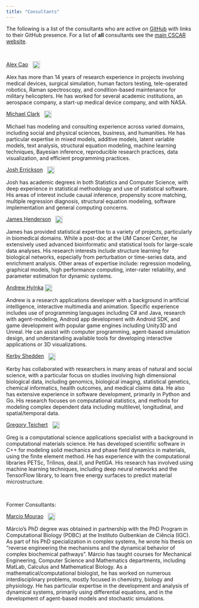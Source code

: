```yaml
---
title: "Consultants"
---
```


The following is a list of the consultants who are active on [GitHub](https://github.com/CSCAR) with links to their GitHub presence.  For a list of **all** consultants see the [main CSCAR website](http://cscar.research.umich.edu/about/).

<br>

[Alex Cao](https://github.com/caocscar) &nbsp; <img style='vertical-align:middle; width: 20px' src='https://avatars0.githubusercontent.com/u/14318360?v=3&s=400' > 

Alex has more than 14 years of research experience in projects involving medical devices, surgical simulation, human factors testing, tele-operated robotics, Raman spectroscopy, and condition-based maintenance for military helicopters. He has worked for several academic institutions, an aerospace company, a start-up medical device company, and with NASA.
<br>

[Michael Clark](https://github.com/m-clark) &nbsp; <img style='vertical-align:middle; width: 20px' src='https://avatars2.githubusercontent.com/u/4720569?v=3&s=400' >

Michael has modeling and consulting experience across varied domains, including social and physical sciences, business, and humanities. He has particular expertise in mixed models, additive models, latent variable models, text analysis, structural equation modeling, machine learning techniques, Bayesian inference, reproducible research practices, data visualization, and efficient programming practices.
<br>

[Josh Errickson](https://github.com/josherrickson) &nbsp; <img style='vertical-align:middle; width: 20px' src='https://avatars3.githubusercontent.com/u/1674171?v=3&s=400' >

Josh has academic degrees in both Statistics and Computer Science, with deep experience in statistical methodology and use of statistical software. His areas of interest include causal inference, propensity score matching, multiple regression diagnosis, structural equation modeling, software implementation and general computing concerns.
<br>

[James Henderson](https://github.com/jbhender) &nbsp; <img style='vertical-align:middle; width: 20px' src='https://avatars2.githubusercontent.com/u/14826537?v=3&s=400' >

James has provided statistical expertise to a variety of projects, particularly in biomedical domains. While a post-doc at the UM Cancer Center, he extensively used advanced bioinformatic and statistical tools for large-scale data analyses.  His research interests include structure learning for biological networks, especially from perturbation or time-series data, and enrichment analysis.  Other areas of expertise include: regression modeling, graphical models, high performance computing, inter-rater reliability, and parameter estimation for dynamic systems.
<br>

[Andrew Hylnka](https://github.com/hlynka-a) <img style='vertical-align:middle; width: 20px' src='https://avatars3.githubusercontent.com/u/1075461?s=400&v=4' >

Andrew is a research applications developer with a background in artificial intelligence, interactive multimedia and animation. Specific experience includes use of programming languages including C# and Java, research with agent-modeling, Android app development with Android SDK, and game development with popular game engines including Unity3D and Unreal. He can assist with computer programming, agent-based simulation design, and understanding available tools for developing interactive applications or 3D visualizations.


[Kerby Shedden](https://github.com/kshedden) &nbsp; <img style='vertical-align:middle; width: 20px' src='https://avatars0.githubusercontent.com/u/2666691?v=3&s=400' >

Kerby has collaborated with researchers in many areas of natural and social science, with a particular focus on studies involving high dimensional biological data, including genomics, biological imaging, statistical genetics, chemical informatics, health outcomes, and medical claims data. He also has extensive experience in software development, primarily in Python and Go.  His research focuses on computational statistics, and methods for modeling complex dependent data including multilevel, longitudinal, and spatial/temporal data.


[Gregory Teichert](https://github.com/greght) &nbsp; <img style='vertical-align:middle; width: 20px' src='https://avatars3.githubusercontent.com/u/5032194?s=400&v=4' >

Greg is a computational science applications specialist with a background in computational materials science. He has developed scientific software in C++ for modeling solid mechanics and phase field dynamics in materials, using the finite element method. He has experience with the computational libraries PETSc, Trilinos, deal.II, and PetIGA. His research has involved using machine learning techniques, including deep neural networks and the TensorFlow library, to learn free energy surfaces to predict material microstructure.


<br>

Former Consultants:

[Marcio Mourao](https://github.com/marcio-mourao) &nbsp; <img style='vertical-align:middle; width: 20px' src='https://avatars2.githubusercontent.com/u/20603743?v=3&s=400' >  

Márcio’s PhD degree was obtained in partnership with the PhD Program in Computational Biology (PDBC) at the Instituto Gulbenkian de Ciência (IGC).  As part of his PhD specialization in complex systems, he wrote his thesis on “reverse engineering the mechanisms and the dynamical behavior of complex biochemical pathways”. Márcio has taught courses for Mechanical Engineering, Computer Science and Mathematics departments, including MatLab, Calculus and Mathematical Biology. As a mathematical/computational biologist, he has worked on numerous interdisciplinary problems, mostly focused in chemistry, biology and physiology. He has particular expertise in the development and analysis of dynamical systems, primarily using differential equations, and in the development of agent-based models and stochastic simulations.
<br>